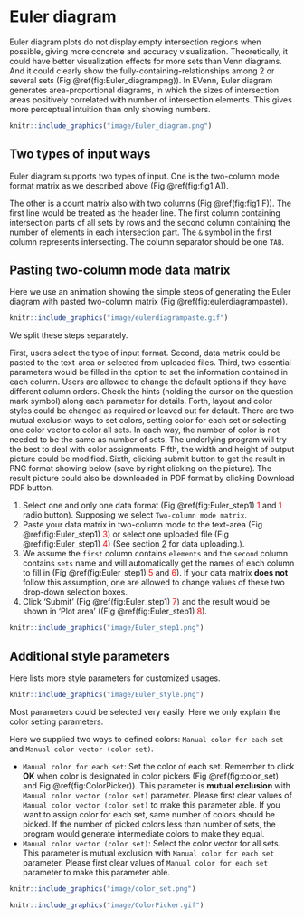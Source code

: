 # Euler diagram {#Euler_diagram}

Euler diagram plots do not display empty intersection regions when possible, giving more concrete and accuracy visualization. Theoretically, it could have better visualization effects for more sets than Venn diagrams. And it could clearly show the fully-containing-relationships among 2 or several sets (Fig \@ref(fig:Euler_diagrampng)). In EVenn, Euler diagram generates area-proportional diagrams, in which the sizes of intersection areas positively correlated with number of intersection elements. This gives more perceptual intuition than only showing numbers.

```r
knitr::include_graphics("image/Euler_diagram.png")
```

## Two types of input ways {#eulertwotypeinput}

Euler diagram supports two types of input. One is the two-column mode format matrix as we described above (Fig \@ref(fig:fig1 A)). 

The other is a count matrix also with two columns (Fig \@ref(fig:fig1 F)). The first line would be treated as the header line. The first column containing intersection parts of all sets by rows and the second column containing the number of elements in each intersection part. The `&` symbol in the first column represents intersecting. The column separator should be one `TAB`. 





## Pasting two-column mode data matrix {#eulerpasting}

Here we use an animation showing the simple steps of generating the Euler diagram with pasted two-column matrix (Fig \@ref(fig:eulerdiagrampaste)).

```r
knitr::include_graphics("image/eulerdiagrampaste.gif")
```

We split these steps separately.

First, users select the type of input format. Second, data matrix could be pasted to the text-area or selected from uploaded files. Third, two essential parameters would be filled in the option to set the information contained in each column. Users are allowed to change the default options if they have different column orders. Check the hints (holding the cursor on the question mark symbol) along each parameter for details. Forth, layout and color styles could be changed as required or leaved out for default. There are two mutual exclusion ways to set colors, setting color for each set or selecting one color vector to color all sets. In each way, the number of color is not needed to be the same as number of sets. The underlying program will try the best to deal with color assignments. Fifth, the width and height of output picture could be modified. Sixth, clicking submit button to get the result in PNG format showing below (save by right clicking on the picture). The result picture could also be downloaded in PDF format by clicking Download PDF button. 

1. Select one and only one data format  (Fig \@ref(fig:Euler_step1) <font color="#FF0000">1</font> and <font color="#FF0000">1</font> radio button). Supposing we select `Two-column mode matrix`.
2. Paste your data matrix in two-column mode to the text-area (Fig \@ref(fig:Euler_step1) <font color="#FF0000">3</font>) or select one uploaded file (Fig \@ref(fig:Euler_step1) <font color="#FF0000">4</font>) (See section [2](#datacenter_uploading) for data uploading.).
3. We assume the `first` column contains `elements` and the `second` column contains `sets` name and will automatically get the names of each column to fill in (Fig \@ref(fig:Euler_step1) <font color="#FF0000">5</font> and  <font color="#FF0000">6</font>). If your data matrix **does not** follow this assumption, one are allowed to change values of these two drop-down selection boxes.
4. Click 'Submit' (Fig \@ref(fig:Euler_step1) <font color="#FF0000">7</font>) and the result would be shown in 'Plot area' ((Fig \@ref(fig:Euler_step1) <font color="#FF0000">8</font>). 


```r
knitr::include_graphics("image/Euler_step1.png")
```

## Additional style parameters

Here lists more style parameters for customized usages.

```r
knitr::include_graphics("image/Euler_style.png")
```

Most parameters could be selected very easily. Here we only explain the color setting parameters.

Here we supplied two ways to defined colors: `Manual color for each set` and `Manual color vector (color set)`.

* `Manual color for each set`: Set the color of each set. Remember to click **OK** when color is designated in color pickers (Fig \@ref(fig:color_set) and Fig \@ref(fig:ColorPicker)). This parameter is **mutual exclusion** with `Manual color vector (color set)` parameter. Please first clear values of `Manual color vector (color set)` to make this parameter able. If you want to assign color for each set, same number of colors should be picked. If the number of picked colors less than number of sets, the program would generate intermediate colors to make they equal.
* `Manual color vector (color set)`: Select the color vector for all sets. This parameter is mutual exclusion with `Manual color for each set` parameter. Please first clear values of `Manual color for each set` parameter to make this parameter able. 


```r
knitr::include_graphics("image/color_set.png")
```

```r
knitr::include_graphics("image/ColorPicker.gif")
```

